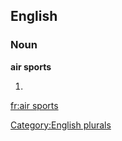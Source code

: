 
==English==

===Noun===
'''air sports'''

# {{plural of|[[air sport]]}}

[[Category:English plurals]]

[[fr:air sports]]